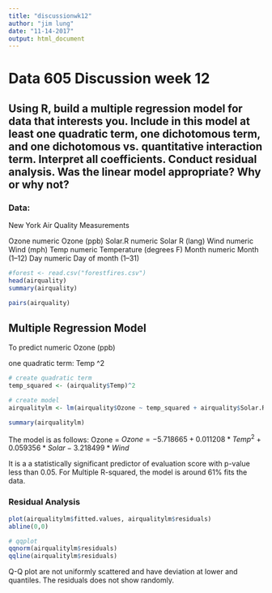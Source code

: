 ---
title: "discussionwk12"
author: "jim lung"
date: "11-14-2017"
output: html_document
---

# Data 605 Discussion week 12

## Using R, build a multiple regression model for data that interests you.  Include in this model at least one quadratic term, one dichotomous term, and one dichotomous vs. quantitative interaction term.  Interpret all coefficients. Conduct residual analysis.  Was the linear model appropriate? Why or why not?

### Data:
New York Air Quality Measurements

Ozone	numeric	Ozone (ppb)
Solar.R	numeric	Solar R (lang)
Wind	numeric	Wind (mph)
Temp	numeric	Temperature (degrees F)
Month	numeric	Month (1--12)
Day	numeric	Day of month (1--31)


```{r}
#forest <- read.csv("forestfires.csv")
head(airquality)
summary(airquality)
```

```{r}
pairs(airquality)
```

## Multiple Regression Model

To predict numeric	Ozone (ppb)

one quadratic term: Temp ^2


```{r}
# create quadratic term
temp_squared <- (airquality$Temp)^2

# create model
airqualitylm <- lm(airquality$Ozone ~ temp_squared + airquality$Solar.R + airquality$Wind, data = airquality)

```



```{r}
summary(airqualitylm)
```

The model is as follows: Ozone = $Ozone = -5.718665 + 0.011208*Temp^{2} + 0.059356*Solar - 3.218499*Wind$

It is a a statistically significant predictor of evaluation score with p-value less than 0.05. For Multiple R-squared, the model is around 61% fits the data.

### Residual Analysis

```{r}
plot(airqualitylm$fitted.values, airqualitylm$residuals)
abline(0,0)
```

```{r}
# qqplot
qqnorm(airqualitylm$residuals)
qqline(airqualitylm$residuals)
```

Q-Q plot are not uniformly scattered and have deviation at lower and quantiles. The residuals does not show randomly.

